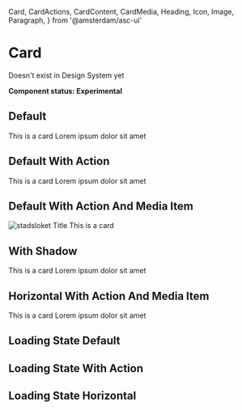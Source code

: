   Card,
  CardActions,
  CardContent,
  CardMedia,
  Heading,
  Icon,
  Image,
  Paragraph,
} from '@amsterdam/asc-ui'

<Meta title="UI/Card" component={Card} />

# Card

Doesn't exist in Design System yet

**Component status: Experimental**

## Default

<Preview>
  <Story name="Default">
    <Card maxWidth={250}>
      <CardContent>
        <Heading as="h6">This is a card</Heading>
        <Paragraph>Lorem ipsum dolor sit amet</Paragraph>
      </CardContent>
    </Card>
  </Story>
</Preview>

## Default With Action

<Preview>
  <Story name="Default With Action">
    <Card maxWidth={250}>
      <CardContent>
        <Heading as="h6">This is a card</Heading>
        <Paragraph>Lorem ipsum dolor sit amet</Paragraph>
      </CardContent>
      <CardActions>
        <Icon size={15}>
          <ChevronRight />
        </Icon>
      </CardActions>
    </Card>
  </Story>
</Preview>

## Default With Action And Media Item

<Preview>
  <Story name="Default With Action And Media Item">
    <Card maxWidth={250}>
      <CardMedia>
        <Image src="https://picsum.photos/300/200/" alt="stadsloket" square />
      </CardMedia>
      <CardContent>
        <Heading as="h6">Title</Heading>
        <Paragraph>This is a card</Paragraph>
      </CardContent>
      <CardActions>
        <Icon size={15}>
          <ChevronRight />
        </Icon>
      </CardActions>
    </Card>
  </Story>
</Preview>

## With Shadow

<Preview>
  <Story name="With Shadow">
    <Card maxWidth={250} backgroundColor="level2" shadow>
      <CardContent>
        <Heading as="h6">This is a card</Heading>
        <Paragraph>Lorem ipsum dolor sit amet</Paragraph>
      </CardContent>
      <CardActions>
        <Icon size={15}>
          <ChevronRight />
        </Icon>
      </CardActions>
    </Card>
  </Story>
</Preview>

## Horizontal With Action And Media Item

<Preview>
  <Story name="Horizontal With Action And Media Item">
    <Card maxWidth={450} horizontal>
      <CardMedia maxWidth={100} backgroundColor="level2">
        <Icon size={25}>
          <Download />
        </Icon>
      </CardMedia>
      <CardContent>
        <Heading as="h6">This is a card</Heading>
        <Paragraph>Lorem ipsum dolor sit amet</Paragraph>
      </CardContent>
      <CardActions>
        <Icon size={15}>
          <ChevronRight />
        </Icon>
      </CardActions>
    </Card>
  </Story>
</Preview>

## Loading State Default

<Preview>
  <Story name="Loading State Default">
    <Card maxWidth={250} isLoading>
      <CardContent>
        <Heading as="h6" />
        <Paragraph />
      </CardContent>
    </Card>
  </Story>
</Preview>

## Loading State With Action

<Preview>
  <Story name="Loading State With Action">
    <Card maxWidth={250} isLoading>
      <CardContent>
        <Heading as="h6" />
        <Paragraph />
      </CardContent>
      <CardActions>
        <Icon size={15}>
          <ChevronRight />
        </Icon>
      </CardActions>
    </Card>
  </Story>
</Preview>

## Loading State Horizontal

<Preview>
  <Story name="Loading State Horizontal">
    <Card maxWidth={450} horizontal isLoading>
      <CardMedia backgroundColor="level2">
        <Icon size={25}>
          <Download />
        </Icon>
      </CardMedia>
      <CardContent>
        <Heading as="h6" />
        <Paragraph />
      </CardContent>
      <CardActions>
        <Icon size={15}>
          <ChevronRight />
        </Icon>
      </CardActions>
    </Card>
  </Story>
</Preview>
